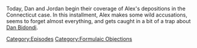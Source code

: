 {{DEFAULTSORT:
    #_EPISODE_0742:Formulaic Objections Part 9
}}{{Episode
    | title           = Formulaic Objections Part 9
    | caption         = Listen to this episode on [https://knowledgefight.libsyn.com/742-formulaic-objections-part-9 Libsyn] [https://open.spotify.com/episode/2gVFGeJRadlieYgKBpZlfz Spotify], Read the [[Transcript/742: Formulaic Objections Part 9|Unofficial Transcript]]
    | episodeNumber   = 742
    | length          = 03:33:34
    | airDate         = October 31, 2022
    | episodeType     = [[:Category:Formulaic Objections|Formulaic Objections]]
    | appearance      = [[Chris Mattei]], [[Norm Pattis]], [[Robbie Parker]], [[Dan Bidondi]], [[Madeleine Albright]], [[Wolfgang Halbig]], [[Howard Stern]]
    | previousEpisode = [[741: December 2, 2015]]
    | nextEpisode     = [[743: October 29-30, 2022]]
}}

{{Stub}}

Today, Dan and Jordan begin their coverage of Alex's depositions in the Connecticut case.  In this installment, Alex makes some wild accusations, seems to forget almost everything, and gets caught in a bit of a trap about [[Dan Bidondi]].

[[Category:Episodes]]
[[Category:Formulaic Objections]]
